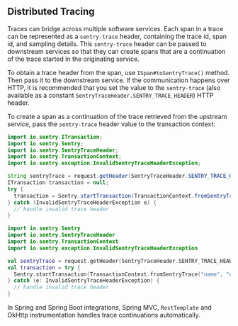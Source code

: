 ## Distributed Tracing

Traces can bridge across multiple software services. Each span in a trace can be represented as a `sentry-trace` header, containing the trace id, span id, and sampling details. This `sentry-trace` header can be passed to downstream services so that they can create spans that are a continuation of the trace started in the originating service.

To obtain a trace header from the span, use `ISpan#toSentryTrace()` method. Then pass it to the downstream service. If the communication happens over HTTP, it is recommended that you set the value to the `sentry-trace` (also available as a constant `SentryTraceHeader.SENTRY_TRACE_HEADER`) HTTP header.

To create a span as a continuation of the trace retrieved from the upstream service, pass the `sentry-trace` header value to the transaction context:

```java
import io.sentry.ITransaction;
import io.sentry.Sentry;
import io.sentry.SentryTraceHeader;
import io.sentry.TransactionContext;
import io.sentry.exception.InvalidSentryTraceHeaderException;

String sentryTrace = request.getHeader(SentryTraceHeader.SENTRY_TRACE_HEADER);
ITransaction transaction = null;
try {
  transaction = Sentry.startTransaction(TransactionContext.fromSentryTrace("name", "op", new SentryTraceHeader(sentryTrace)));
} catch (InvalidSentryTraceHeaderException e) {
  // handle invalid trace header
}
```

```kotlin
import io.sentry.Sentry
import io.sentry.SentryTraceHeader
import io.sentry.TransactionContext
import io.sentry.exception.InvalidSentryTraceHeaderException

val sentryTrace = request.getHeader(SentryTraceHeader.SENTRY_TRACE_HEADER)
val transaction = try {
  Sentry.startTransaction(TransactionContext.fromSentryTrace("name", "op", SentryTraceHeader(sentryTrace)))
} catch (e: InvalidSentryTraceHeaderException) {
  // handle invalid trace header
}
```

<Note>

In Spring and Spring Boot integrations, Spring MVC, `RestTemplate` and OkHttp instrumentation handles trace continuations automatically.

</Note>
